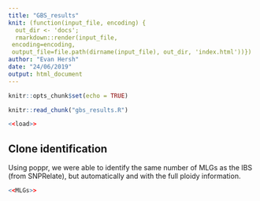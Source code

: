 ```yaml
---
title: "GBS_results"
knit: (function(input_file, encoding) {
  out_dir <- 'docs';
  rmarkdown::render(input_file,
 encoding=encoding,
 output_file=file.path(dirname(input_file), out_dir, 'index.html'))})
author: "Evan Hersh"
date: "24/06/2019"
output: html_document
---
```


```r
knitr::opts_chunk$set(echo = TRUE)
```

```r
knitr::read_chunk("gbs_results.R")
```

```r
<<load>>
```

## Clone identification

Using poppr, we were able to identify the same number of MLGs as the IBS (from SNPRelate), but automatically and with the full ploidy information.

```r
<<MLGs>>
```


